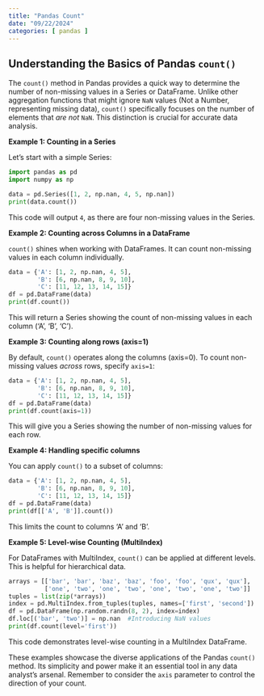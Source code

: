 ```yaml
---
title: "Pandas Count"
date: "09/22/2024"
categories: [ pandas ]
---
```


## Understanding the Basics of Pandas `count()`

The `count()` method in Pandas provides a quick way to determine the number of non-missing values in a Series or DataFrame. Unlike other aggregation functions that might ignore `NaN` values (Not a Number, representing missing data), `count()` specifically focuses on the number of elements that *are not* `NaN`.  This distinction is crucial for accurate data analysis.

**Example 1: Counting in a Series**

Let's start with a simple Series:


```python
import pandas as pd
import numpy as np

data = pd.Series([1, 2, np.nan, 4, 5, np.nan])
print(data.count())
```

This code will output `4`, as there are four non-missing values in the Series.


**Example 2: Counting across Columns in a DataFrame**

`count()` shines when working with DataFrames.  It can count non-missing values in each column individually.

```python
data = {'A': [1, 2, np.nan, 4, 5], 
        'B': [6, np.nan, 8, 9, 10], 
        'C': [11, 12, 13, 14, 15]}
df = pd.DataFrame(data)
print(df.count())
```

This will return a Series showing the count of non-missing values in each column ('A', 'B', 'C').


**Example 3: Counting along rows (axis=1)**

By default, `count()` operates along the columns (axis=0).  To count non-missing values *across* rows, specify `axis=1`:

```python
data = {'A': [1, 2, np.nan, 4, 5], 
        'B': [6, np.nan, 8, 9, 10], 
        'C': [11, 12, 13, 14, 15]}
df = pd.DataFrame(data)
print(df.count(axis=1))
```

This will give you a Series showing the number of non-missing values for each row.


**Example 4:  Handling specific columns**

You can apply `count()` to a subset of columns:

```python
data = {'A': [1, 2, np.nan, 4, 5], 
        'B': [6, np.nan, 8, 9, 10], 
        'C': [11, 12, 13, 14, 15]}
df = pd.DataFrame(data)
print(df[['A', 'B']].count())
```

This limits the count to columns 'A' and 'B'.


**Example 5:  Level-wise Counting (MultiIndex)**


For DataFrames with MultiIndex,  `count()` can be applied at different levels. This is helpful for hierarchical data.

```python
arrays = [['bar', 'bar', 'baz', 'baz', 'foo', 'foo', 'qux', 'qux'],
          ['one', 'two', 'one', 'two', 'one', 'two', 'one', 'two']]
tuples = list(zip(*arrays))
index = pd.MultiIndex.from_tuples(tuples, names=['first', 'second'])
df = pd.DataFrame(np.random.randn(8, 2), index=index)
df.loc[('bar', 'two')] = np.nan  #Introducing NaN values
print(df.count(level='first'))
```

This code demonstrates level-wise counting in a MultiIndex DataFrame.


These examples showcase the diverse applications of the Pandas `count()` method.  Its simplicity and power make it an essential tool in any data analyst's arsenal.  Remember to consider the `axis` parameter to control the direction of your count.

